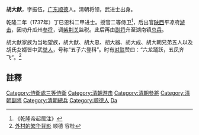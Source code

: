 '''胡大猷'''，字振伍，[[广东|广东]][[顺德|顺德]]人。清朝将领，武进士出身。

乾隆二年（1737年）丁巳恩科二甲进士。授官二等侍卫<ref>《乾隆帝起居注》</ref>，后出官[[陕西|陕西]]平凉府[[游击|游击]]，因功升瓜州[[参将|参将]]，调[[紫荆关|紫荆关]]监税。此后再由[[副将|副将]]升至湖南镇[[总兵|总兵]]。

胡大猷家族为当地望族，胡大猷、胡大忠、胡大器、胡大成、胡大朝兄弟五人以及胡氏女婿皆中武[[举人|举人]]，号称“五子六登科”。时有[[对联|对联]]赞曰：“六龙踊跃，五凤齐飞”。<ref>[http://www.ronggui.gov.cn/page.php?Sid=1&Tid=7&Fid=2 外村的繁华背影] {{webarchive|url=https://web.archive.org/web/20160308094702/http://www.ronggui.gov.cn/page.php?Sid=1&Tid=7&Fid=2 |date=2016-03-08 }} 顺德 容桂</ref>

==註釋==
{{reflist|2}}


{{乾隆二年丁巳恩科武殿試金榜}}
{{DEFAULTSORT:Hu胡}}
[[Category:侍衛處三等侍衛|Category:侍衛處三等侍衛]]
[[Category:清朝游击|Category:清朝游击]]
[[Category:清朝參將|Category:清朝參將]]
[[Category:清朝副將|Category:清朝副將]]
[[Category:清朝總兵|Category:清朝總兵]]
[[Category:顺德人|Category:顺德人]]
[[Category:胡姓|Da]]